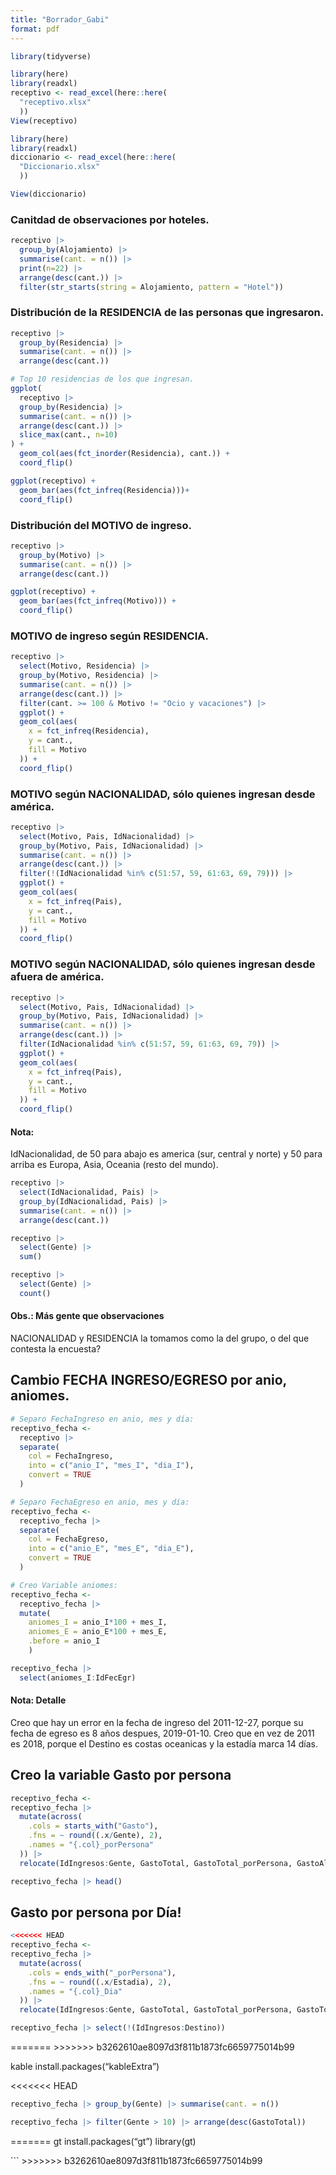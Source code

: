 ```yaml
---
title: "Borrador_Gabi"
format: pdf
---
```



```r
library(tidyverse)
```


```r
library(here)
library(readxl)
receptivo <- read_excel(here::here(
  "receptivo.xlsx"
  ))
View(receptivo)
```

```r
library(here)
library(readxl)
diccionario <- read_excel(here::here(
  "Diccionario.xlsx"
  ))

View(diccionario)
```


### Canitdad de observaciones por hoteles.
```r
receptivo |> 
  group_by(Alojamiento) |> 
  summarise(cant. = n()) |> 
  print(n=22) |> 
  arrange(desc(cant.)) |> 
  filter(str_starts(string = Alojamiento, pattern = "Hotel"))
```


### Distribución de la RESIDENCIA de las personas que ingresaron.
```r
receptivo |> 
  group_by(Residencia) |> 
  summarise(cant. = n()) |> 
  arrange(desc(cant.))
```

```r
# Top 10 residencias de los que ingresan.
ggplot(
  receptivo |> 
  group_by(Residencia) |> 
  summarise(cant. = n()) |> 
  arrange(desc(cant.)) |> 
  slice_max(cant., n=10)
) +
  geom_col(aes(fct_inorder(Residencia), cant.)) +
  coord_flip()
```

```r
ggplot(receptivo) +
  geom_bar(aes(fct_infreq(Residencia)))+
  coord_flip()
```



### Distribución del MOTIVO de ingreso.

```r
receptivo |> 
  group_by(Motivo) |> 
  summarise(cant. = n()) |> 
  arrange(desc(cant.))
```
```r
ggplot(receptivo) +
  geom_bar(aes(fct_infreq(Motivo))) +
  coord_flip()
```

### MOTIVO de ingreso según RESIDENCIA.

```r
receptivo |>
  select(Motivo, Residencia) |> 
  group_by(Motivo, Residencia) |> 
  summarise(cant. = n()) |> 
  arrange(desc(cant.)) |> 
  filter(cant. >= 100 & Motivo != "Ocio y vacaciones") |> 
  ggplot() +
  geom_col(aes(
    x = fct_infreq(Residencia),
    y = cant.,
    fill = Motivo
  )) +
  coord_flip()
```

### MOTIVO según NACIONALIDAD, sólo quienes ingresan desde américa.

```r
receptivo |>
  select(Motivo, Pais, IdNacionalidad) |> 
  group_by(Motivo, Pais, IdNacionalidad) |> 
  summarise(cant. = n()) |> 
  arrange(desc(cant.)) |> 
  filter(!(IdNacionalidad %in% c(51:57, 59, 61:63, 69, 79))) |>
  ggplot() +
  geom_col(aes(
    x = fct_infreq(Pais),
    y = cant.,
    fill = Motivo
  )) +
  coord_flip()
```

### MOTIVO según NACIONALIDAD, sólo quienes ingresan desde afuera de américa.

```r
receptivo |>
  select(Motivo, Pais, IdNacionalidad) |> 
  group_by(Motivo, Pais, IdNacionalidad) |> 
  summarise(cant. = n()) |> 
  arrange(desc(cant.)) |> 
  filter(IdNacionalidad %in% c(51:57, 59, 61:63, 69, 79)) |>
  ggplot() +
  geom_col(aes(
    x = fct_infreq(Pais),
    y = cant.,
    fill = Motivo
  )) +
  coord_flip()
```


#### Nota:
IdNacionalidad, de 50 para abajo es america (sur, central y norte) y 50 para arriba es Europa, Asia, Oceania (resto del mundo).

```r
receptivo |> 
  select(IdNacionalidad, Pais) |> 
  group_by(IdNacionalidad, Pais) |> 
  summarise(cant. = n()) |> 
  arrange(desc(cant.))
```

```r
receptivo |> 
  select(Gente) |>
  sum()
```


```r
receptivo |>
  select(Gente) |>
  count()
```
#### Obs.: Más gente que observaciones
NACIONALIDAD y RESIDENCIA la tomamos como la del grupo, o del que contesta la encuesta?


## Cambio FECHA INGRESO/EGRESO por anio, aniomes.

```r
# Separo FechaIngreso en anio, mes y día:
receptivo_fecha <-
  receptivo |> 
  separate(
    col = FechaIngreso,
    into = c("anio_I", "mes_I", "dia_I"),
    convert = TRUE
  )

# Separo FechaEgreso en anio, mes y día:
receptivo_fecha <- 
  receptivo_fecha |> 
  separate(
    col = FechaEgreso,
    into = c("anio_E", "mes_E", "dia_E"),
    convert = TRUE
  )

# Creo Variable aniomes:
receptivo_fecha <- 
  receptivo_fecha |>
  mutate(
    aniomes_I = anio_I*100 + mes_I,
    aniomes_E = anio_E*100 + mes_E,
    .before = anio_I
    )

receptivo_fecha |> 
  select(aniomes_I:IdFecEgr)
```


#### Nota: Detalle
Creo que hay un error en la fecha de ingreso del 2011-12-27, porque su fecha de egreso es 8 años despues, 2019-01-10. Creo que en vez de 2011 es 2018, porque el Destino es costas oceanicas y la estadía marca 14 días.


## Creo la variable Gasto por persona


```r
receptivo_fecha <- 
receptivo_fecha |> 
  mutate(across(
    .cols = starts_with("Gasto"),
    .fns = ~ round((.x/Gente), 2),
    .names = "{.col}_porPersona"
  )) |> 
  relocate(IdIngresos:Gente, GastoTotal, GastoTotal_porPersona, GastoAlojamiento, GastoAlojamiento_porPersona, GastoAlimentacion, GastoAlimentacion_porPersona, GastoTransporte, GastoTransporte_porPersona, GastoCultural, GastoCultural_porPersona, GastoTours, GastoTours_porPersona, GastoCompras, GastoCompras_porPersona, GastoOtros, GastoOtros_porPersona, Coef:CoefTot)
```


```r
receptivo_fecha |> head()
```



## Gasto por persona por Día!

```r
<<<<<<< HEAD
receptivo_fecha <- 
receptivo_fecha |> 
  mutate(across(
    .cols = ends_with("_porPersona"),
    .fns = ~ round((.x/Estadia), 2),
    .names = "{.col}_Dia"
  )) |> 
  relocate(IdIngresos:Gente, GastoTotal, GastoTotal_porPersona, GastoTotal_porPersona_Dia, GastoAlojamiento, GastoAlojamiento_porPersona, GastoAlojamiento_porPersona_Dia, GastoAlimentacion, GastoAlimentacion_porPersona, GastoAlimentacion_porPersona_Dia, GastoTransporte, GastoTransporte_porPersona, GastoTransporte_porPersona_Dia, GastoCultural, GastoCultural_porPersona, GastoCultural_porPersona_Dia, GastoTours, GastoTours_porPersona, GastoTours_porPersona_Dia, GastoCompras, GastoCompras_porPersona, GastoCompras_porPersona_Dia, GastoOtros, GastoOtros_porPersona, GastoOtros_porPersona_Dia, Coef:CoefTot)
```

```r
receptivo_fecha |> select(!(IdIngresos:Destino))
```
=======
>>>>>>> b3262610ae8097d3f811b1873fc6659775014b99



kable
install.packages("kableExtra")

<<<<<<< HEAD










```r
receptivo_fecha |> group_by(Gente) |> summarise(cant. = n())
```


```r
receptivo_fecha |> filter(Gente > 10) |> arrange(desc(GastoTotal))
```


=======
gt
install.packages("gt")
library(gt)

```
>>>>>>> b3262610ae8097d3f811b1873fc6659775014b99
